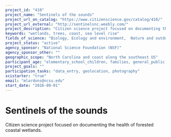 ```yaml
---
project_id: "410"
project_name: "Sentinels of the sounds"
project_url_on_catalog: "https://www.citizenscience.gov/catalog/410/"
project_url_external: "http://sentinelsnc.weebly.com/"
project_description: "Citizen science project focused on documenting the health of forested coastal wetlands."
keywords: "wetlands, trees, coast, sea level rise"
fields_of_science: "Biology, Ecology and environment,  Nature and outdoors, Ocean/water and marine"
project_status: "active"
agency_sponsor: "National Science Foundation (NSF)"
agency_sponsor_other: ""
geographic_scope: "North Carolina and coast along the southeast US"
participant_age: "elementary_school_children, families, general_public, middle_school_children, teens"
project_goals: ""
participation_tasks: "data_entry, geolocation, photography"
scistarter: "true"
email: "mlardons@ncsu.edu"
start_date: "2016-09-01"
---
```


# Sentinels of the sounds

Citizen science project focused on documenting the health of forested coastal wetlands.
